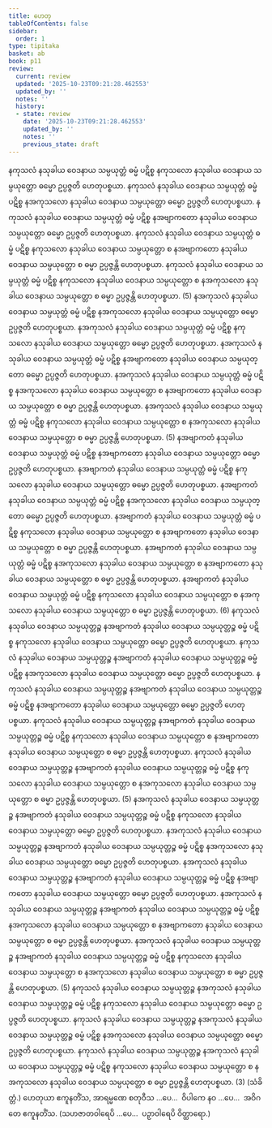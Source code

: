 ```yaml
---
title: ဟေတု
tableOfContents: false
sidebar:
  order: 1
type: tipitaka
basket: ab
book: p11
review:
  current: review
  updated: '2025-10-23T09:21:28.462553'
  updated_by: ''
  notes: ''
  history:
  - state: review
    date: '2025-10-23T09:21:28.462553'
    updated_by: ''
    notes: ''
    previous_state: draft
---
```



<ReviewStatus review={frontmatter.review} showDetails={true} />

<HypothesisAnnotation frontmatter={frontmatter} />

<DynamicBreadcrumb />

<Division number="1" book="p11" e="ch" v="40" p="139">

<Paragraph number="2" book="p11">
နကုသလံ နသုခါယ ဝေဒနာယ သမ္ပယုတ္တံ ဓမ္မံ ပဋိစ္စ နကုသလော နသုခါယ ဝေဒနာယ သမ္ပယုတ္တော ဓမ္မော ဥပ္ပဇ္ဇတိ ဟေတုပစ္စယာ. နကုသလံ နသုခါယ ဝေဒနာယ သမ္ပယုတ္တံ ဓမ္မံ ပဋိစ္စ နအကုသလော နသုခါယ ဝေဒနာယ သမ္ပယုတ္တော ဓမ္မော ဥပ္ပဇ္ဇတိ ဟေတုပစ္စယာ. နကုသလံ နသုခါယ ဝေဒနာယ သမ္ပယုတ္တံ ဓမ္မံ ပဋိစ္စ နအဗျာကတော နသုခါယ ဝေဒနာယ သမ္ပယုတ္တော ဓမ္မော ဥပ္ပဇ္ဇတိ ဟေတုပစ္စယာ. နကုသလံ နသုခါယ ဝေဒနာယ သမ္ပယုတ္တံ ဓမ္မံ ပဋိစ္စ နကုသလော နသုခါယ ဝေဒနာယ သမ္ပယုတ္တော စ နအဗျာကတော နသုခါယ ဝေဒနာယ သမ္ပယုတ္တော စ ဓမ္မာ ဥပ္ပဇ္ဇန္တိ ဟေတုပစ္စယာ. နကုသလံ နသုခါယ ဝေဒနာယ သမ္ပယုတ္တံ ဓမ္မံ ပဋိစ္စ နကုသလော နသုခါယ ဝေဒနာယ သမ္ပယုတ္တော စ နအကုသလော နသုခါယ ဝေဒနာယ သမ္ပယုတ္တော စ ဓမ္မာ ဥပ္ပဇ္ဇန္တိ ဟေတုပစ္စယာ. (5)
</Paragraph>

</Division>
<Division number="2" book="p11" e="ch" v="40" p="139">

<Paragraph number="3" book="p11">
နအကုသလံ နသုခါယ ဝေဒနာယ သမ္ပယုတ္တံ ဓမ္မံ ပဋိစ္စ နအကုသလော နသုခါယ ဝေဒနာယ သမ္ပယုတ္တော ဓမ္မော ဥပ္ပဇ္ဇတိ ဟေတုပစ္စယာ. နအကုသလံ နသုခါယ ဝေဒနာယ သမ္ပယုတ္တံ ဓမ္မံ ပဋိစ္စ နကုသလော နသုခါယ ဝေဒနာယ သမ္ပယုတ္တော ဓမ္မော ဥပ္ပဇ္ဇတိ ဟေတုပစ္စယာ. နအကုသလံ နသုခါယ ဝေဒနာယ သမ္ပယုတ္တံ ဓမ္မံ ပဋိစ္စ နအဗျာကတော နသုခါယ ဝေဒနာယ သမ္ပယုတ္တော ဓမ္မော ဥပ္ပဇ္ဇတိ ဟေတုပစ္စယာ. နအကုသလံ နသုခါယ ဝေဒနာယ သမ္ပယုတ္တံ ဓမ္မံ ပဋိစ္စ နအကုသလော နသုခါယ ဝေဒနာယ သမ္ပယုတ္တော စ နအဗျာကတော နသုခါယ ဝေဒနာယ သမ္ပယုတ္တော စ ဓမ္မာ ဥပ္ပဇ္ဇန္တိ ဟေတုပစ္စယာ. နအကုသလံ နသုခါယ ဝေဒနာယ သမ္ပယုတ္တံ ဓမ္မံ ပဋိစ္စ နကုသလော နသုခါယ ဝေဒနာယ သမ္ပယုတ္တော စ နအကုသလော နသုခါယ ဝေဒနာယ သမ္ပယုတ္တော စ ဓမ္မာ ဥပ္ပဇ္ဇန္တိ ဟေတုပစ္စယာ. (5)
</Paragraph>

</Division>
<Division number="3" book="p11" e="ch" v="40" p="140">

<Paragraph number="4" book="p11">
နအဗျာကတံ နသုခါယ ဝေဒနာယ သမ္ပယုတ္တံ ဓမ္မံ ပဋိစ္စ နအဗျာကတော နသုခါယ ဝေဒနာယ သမ္ပယုတ္တော ဓမ္မော ဥပ္ပဇ္ဇတိ ဟေတုပစ္စယာ. နအဗျာကတံ နသုခါယ ဝေဒနာယ သမ္ပယုတ္တံ ဓမ္မံ ပဋိစ္စ နကုသလော နသုခါယ ဝေဒနာယ သမ္ပယုတ္တော ဓမ္မော ဥပ္ပဇ္ဇတိ ဟေတုပစ္စယာ. နအဗျာကတံ နသုခါယ ဝေဒနာယ သမ္ပယုတ္တံ ဓမ္မံ ပဋိစ္စ နအကုသလော နသုခါယ ဝေဒနာယ သမ္ပယုတ္တော ဓမ္မော ဥပ္ပဇ္ဇတိ ဟေတုပစ္စယာ. နအဗျာကတံ နသုခါယ ဝေဒနာယ သမ္ပယုတ္တံ ဓမ္မံ ပဋိစ္စ နကုသလော နသုခါယ ဝေဒနာယ သမ္ပယုတ္တော စ နအဗျာကတော နသုခါယ ဝေဒနာယ သမ္ပယုတ္တော စ ဓမ္မာ ဥပ္ပဇ္ဇန္တိ ဟေတုပစ္စယာ. နအဗျာကတံ နသုခါယ ဝေဒနာယ သမ္ပယုတ္တံ ဓမ္မံ ပဋိစ္စ နအကုသလော နသုခါယ ဝေဒနာယ သမ္ပယုတ္တော စ နအဗျာကတော နသုခါယ ဝေဒနာယ သမ္ပယုတ္တော စ ဓမ္မာ ဥပ္ပဇ္ဇန္တိ ဟေတုပစ္စယာ. နအဗျာကတံ နသုခါယ ဝေဒနာယ သမ္ပယုတ္တံ ဓမ္မံ ပဋိစ္စ နကုသလော နသုခါယ ဝေဒနာယ သမ္ပယုတ္တော စ နအကုသလော နသုခါယ ဝေဒနာယ သမ္ပယုတ္တော စ ဓမ္မာ ဥပ္ပဇ္ဇန္တိ ဟေတုပစ္စယာ. (6)
</Paragraph>

</Division>
<Division number="4" book="p11" e="ch" v="40" p="140">

<Paragraph number="5" book="p11">
နကုသလံ နသုခါယ ဝေဒနာယ သမ္ပယုတ္တဉ္စ နအဗျာကတံ နသုခါယ ဝေဒနာယ သမ္ပယုတ္တဉ္စ ဓမ္မံ ပဋိစ္စ နကုသလော နသုခါယ ဝေဒနာယ သမ္ပယုတ္တော ဓမ္မော ဥပ္ပဇ္ဇတိ ဟေတုပစ္စယာ. နကုသလံ နသုခါယ ဝေဒနာယ သမ္ပယုတ္တဉ္စ နအဗျာကတံ နသုခါယ ဝေဒနာယ သမ္ပယုတ္တဉ္စ ဓမ္မံ ပဋိစ္စ နအကုသလော နသုခါယ ဝေဒနာယ သမ္ပယုတ္တော ဓမ္မော ဥပ္ပဇ္ဇတိ ဟေတုပစ္စယာ. နကုသလံ နသုခါယ ဝေဒနာယ သမ္ပယုတ္တဉ္စ နအဗျာကတံ နသုခါယ ဝေဒနာယ သမ္ပယုတ္တဉ္စ ဓမ္မံ ပဋိစ္စ နအဗျာကတော နသုခါယ ဝေဒနာယ သမ္ပယုတ္တော ဓမ္မော ဥပ္ပဇ္ဇတိ ဟေတုပစ္စယာ. နကုသလံ နသုခါယ ဝေဒနာယ သမ္ပယုတ္တဉ္စ နအဗျာကတံ နသုခါယ ဝေဒနာယ သမ္ပယုတ္တဉ္စ ဓမ္မံ ပဋိစ္စ နကုသလော နသုခါယ ဝေဒနာယ သမ္ပယုတ္တော စ နအဗျာကတော နသုခါယ ဝေဒနာယ သမ္ပယုတ္တော စ ဓမ္မာ ဥပ္ပဇ္ဇန္တိ ဟေတုပစ္စယာ. နကုသလံ နသုခါယ ဝေဒနာယ သမ္ပယုတ္တဉ္စ နအဗျာကတံ နသုခါယ ဝေဒနာယ သမ္ပယုတ္တဉ္စ ဓမ္မံ ပဋိစ္စ နကုသလော နသုခါယ ဝေဒနာယ သမ္ပယုတ္တော စ နအကုသလော နသုခါယ ဝေဒနာယ သမ္ပယုတ္တော စ ဓမ္မာ ဥပ္ပဇ္ဇန္တိ ဟေတုပစ္စယာ. (5)
</Paragraph>

</Division>
<Division number="5" book="p11" e="ch" v="40" p="141">

<Paragraph number="6" book="p11">
နအကုသလံ နသုခါယ ဝေဒနာယ သမ္ပယုတ္တဉ္စ နအဗျာကတံ နသုခါယ ဝေဒနာယ သမ္ပယုတ္တဉ္စ ဓမ္မံ ပဋိစ္စ နကုသလော နသုခါယ ဝေဒနာယ သမ္ပယုတ္တော ဓမ္မော ဥပ္ပဇ္ဇတိ ဟေတုပစ္စယာ. နအကုသလံ နသုခါယ ဝေဒနာယ သမ္ပယုတ္တဉ္စ နအဗျာကတံ နသုခါယ ဝေဒနာယ သမ္ပယုတ္တဉ္စ ဓမ္မံ ပဋိစ္စ နအကုသလော နသုခါယ ဝေဒနာယ သမ္ပယုတ္တော ဓမ္မော ဥပ္ပဇ္ဇတိ ဟေတုပစ္စယာ. နအကုသလံ နသုခါယ ဝေဒနာယ သမ္ပယုတ္တဉ္စ နအဗျာကတံ နသုခါယ ဝေဒနာယ သမ္ပယုတ္တဉ္စ ဓမ္မံ ပဋိစ္စ နအဗျာကတော နသုခါယ ဝေဒနာယ သမ္ပယုတ္တော ဓမ္မော ဥပ္ပဇ္ဇတိ ဟေတုပစ္စယာ. နအကုသလံ နသုခါယ ဝေဒနာယ သမ္ပယုတ္တဉ္စ နအဗျာကတံ နသုခါယ ဝေဒနာယ သမ္ပယုတ္တဉ္စ ဓမ္မံ ပဋိစ္စ နအကုသလော နသုခါယ ဝေဒနာယ သမ္ပယုတ္တော စ နအဗျာကတော နသုခါယ ဝေဒနာယ သမ္ပယုတ္တော စ ဓမ္မာ ဥပ္ပဇ္ဇန္တိ ဟေတုပစ္စယာ. နအကုသလံ နသုခါယ ဝေဒနာယ သမ္ပယုတ္တဉ္စ နအဗျာကတံ နသုခါယ ဝေဒနာယ သမ္ပယုတ္တဉ္စ ဓမ္မံ ပဋိစ္စ နကုသလော နသုခါယ ဝေဒနာယ သမ္ပယုတ္တော စ နအကုသလော နသုခါယ ဝေဒနာယ သမ္ပယုတ္တော စ ဓမ္မာ ဥပ္ပဇ္ဇန္တိ ဟေတုပစ္စယာ. (5)
</Paragraph>

</Division>
<Division number="6" book="p11" e="ch" v="40" p="141">

<Paragraph number="7" book="p11">
နကုသလံ နသုခါယ ဝေဒနာယ သမ္ပယုတ္တဉ္စ နအကုသလံ နသုခါယ ဝေဒနာယ သမ္ပယုတ္တဉ္စ ဓမ္မံ ပဋိစ္စ နကုသလော နသုခါယ ဝေဒနာယ သမ္ပယုတ္တော ဓမ္မော ဥပ္ပဇ္ဇတိ ဟေတုပစ္စယာ. နကုသလံ နသုခါယ ဝေဒနာယ သမ္ပယုတ္တဉ္စ နအကုသလံ နသုခါယ ဝေဒနာယ သမ္ပယုတ္တဉ္စ ဓမ္မံ ပဋိစ္စ နအကုသလော နသုခါယ ဝေဒနာယ သမ္ပယုတ္တော ဓမ္မော ဥပ္ပဇ္ဇတိ ဟေတုပစ္စယာ. နကုသလံ နသုခါယ ဝေဒနာယ သမ္ပယုတ္တဉ္စ နအကုသလံ နသုခါယ ဝေဒနာယ သမ္ပယုတ္တဉ္စ ဓမ္မံ ပဋိစ္စ နကုသလော နသုခါယ ဝေဒနာယ သမ္ပယုတ္တော စ နအကုသလော နသုခါယ ဝေဒနာယ သမ္ပယုတ္တော စ ဓမ္မာ ဥပ္ပဇ္ဇန္တိ ဟေတုပစ္စယာ. (3) (သံခိတ္တံ.)
</Paragraph>

<Paragraph number="8" book="p11">
ဟေတုယာ ဧကူနတိံသ, အာရမ္မဏေ စတုဝီသ …ပေ…  ဝိပါကေ နဝ …ပေ…  အဝိဂတေ ဧကူနတိံသ. (သဟဇာတဝါရေပိ …ပေ…  ပဉှာဝါရေပိ ဝိတ္ထာရော.)
</Paragraph>
</Division>